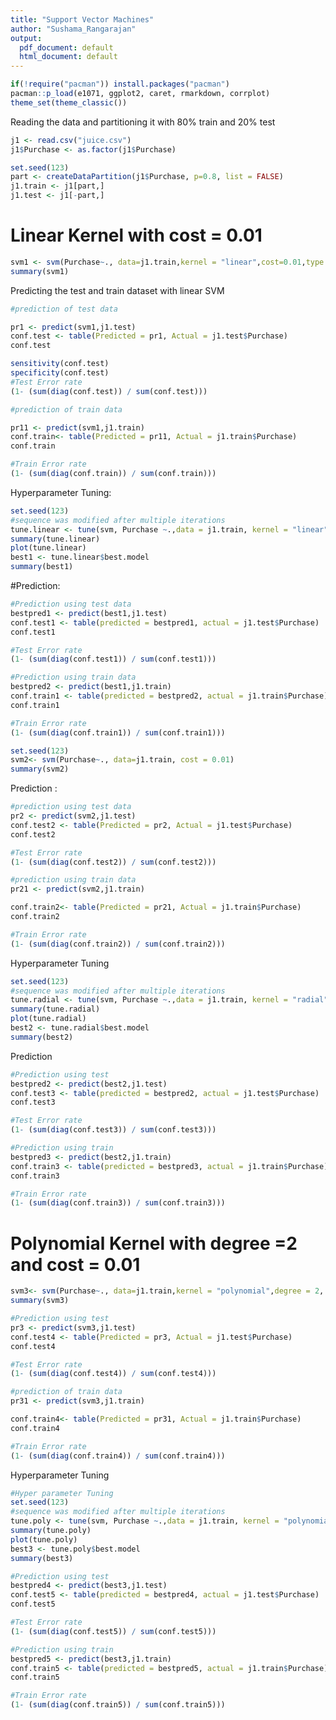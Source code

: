```yaml
---
title: "Support Vector Machines"
author: "Sushama_Rangarajan"
output:
  pdf_document: default
  html_document: default
---
```


```r
if(!require("pacman")) install.packages("pacman")
pacman::p_load(e1071, ggplot2, caret, rmarkdown, corrplot)
theme_set(theme_classic())
```

Reading the data and partitioning it with 80% train and 20% test

```r
j1 <- read.csv("juice.csv")
j1$Purchase <- as.factor(j1$Purchase)
```

```r
set.seed(123)
part <- createDataPartition(j1$Purchase, p=0.8, list = FALSE)
j1.train <- j1[part,]
j1.test <- j1[-part,]
```

# Linear Kernel with cost = 0.01

```r
svm1 <- svm(Purchase~., data=j1.train,kernel = "linear",cost=0.01,type = "C-classification")
summary(svm1)
```


Predicting the test and train dataset with linear SVM 

```r
#prediction of test data

pr1 <- predict(svm1,j1.test)
conf.test <- table(Predicted = pr1, Actual = j1.test$Purchase)
conf.test

sensitivity(conf.test)
specificity(conf.test)
#Test Error rate
(1- (sum(diag(conf.test)) / sum(conf.test)))

#prediction of train data

pr11 <- predict(svm1,j1.train)
conf.train<- table(Predicted = pr11, Actual = j1.train$Purchase)
conf.train

#Train Error rate
(1- (sum(diag(conf.train)) / sum(conf.train)))
```



Hyperparameter Tuning:

```r

set.seed(123)
#sequence was modified after multiple iterations
tune.linear <- tune(svm, Purchase ~.,data = j1.train, kernel = "linear", ranges = list(cost = seq(0.01,10.1,by=0.3)))
summary(tune.linear)
plot(tune.linear)
best1 <- tune.linear$best.model
summary(best1)
```

#Prediction:
```r
#Prediction using test data
bestpred1 <- predict(best1,j1.test)
conf.test1 <- table(predicted = bestpred1, actual = j1.test$Purchase)
conf.test1

#Test Error rate
(1- (sum(diag(conf.test1)) / sum(conf.test1)))

#Prediction using train data
bestpred2 <- predict(best1,j1.train)
conf.train1 <- table(predicted = bestpred2, actual = j1.train$Purchase)
conf.train1

#Train Error rate
(1- (sum(diag(conf.train1)) / sum(conf.train1)))

```



```r
set.seed(123)
svm2<- svm(Purchase~., data=j1.train, cost = 0.01)
summary(svm2)
```



Prediction : 

```r
#prediction using test data
pr2 <- predict(svm2,j1.test)
conf.test2 <- table(Predicted = pr2, Actual = j1.test$Purchase)
conf.test2

#Test Error rate
(1- (sum(diag(conf.test2)) / sum(conf.test2)))

#prediction using train data
pr21 <- predict(svm2,j1.train)

conf.train2<- table(Predicted = pr21, Actual = j1.train$Purchase)
conf.train2

#Train Error rate
(1- (sum(diag(conf.train2)) / sum(conf.train2)))

```

Hyperparameter Tuning

```r

set.seed(123)
#sequence was modified after multiple iterations
tune.radial <- tune(svm, Purchase ~.,data = j1.train, kernel = "radial", ranges = list(cost = seq(0.01,10.1,by=1)))
summary(tune.radial)
plot(tune.radial)
best2 <- tune.radial$best.model
summary(best2)

```


Prediction
```r
#Prediction using test 
bestpred2 <- predict(best2,j1.test)
conf.test3 <- table(predicted = bestpred2, actual = j1.test$Purchase)
conf.test3

#Test Error rate
(1- (sum(diag(conf.test3)) / sum(conf.test3)))

#Prediction using train 
bestpred3 <- predict(best2,j1.train)
conf.train3 <- table(predicted = bestpred3, actual = j1.train$Purchase)
conf.train3

#Train Error rate
(1- (sum(diag(conf.train3)) / sum(conf.train3)))

```



# Polynomial Kernel with degree =2 and cost = 0.01
```r
svm3<- svm(Purchase~., data=j1.train,kernel = "polynomial",degree = 2, cost = 0.01)
summary(svm3)

```


```r
#Prediction using test 
pr3 <- predict(svm3,j1.test)
conf.test4 <- table(Predicted = pr3, Actual = j1.test$Purchase)
conf.test4

#Test Error rate
(1- (sum(diag(conf.test4)) / sum(conf.test4)))

#prediction of train data
pr31 <- predict(svm3,j1.train)

conf.train4<- table(Predicted = pr31, Actual = j1.train$Purchase)
conf.train4

#Train Error rate
(1- (sum(diag(conf.train4)) / sum(conf.train4)))
```


Hyperparameter Tuning

```r
#Hyper parameter Tuning 
set.seed(123)
#sequence was modified after multiple iterations
tune.poly <- tune(svm, Purchase ~.,data = j1.train, kernel = "polynomial", degree = 2, ranges = list(cost = seq(0.01,10.1,by=0.5)))
summary(tune.poly)
plot(tune.poly)
best3 <- tune.poly$best.model
summary(best3)
```


```r
#Prediction using test 
bestpred4 <- predict(best3,j1.test)
conf.test5 <- table(predicted = bestpred4, actual = j1.test$Purchase)
conf.test5

#Test Error rate
(1- (sum(diag(conf.test5)) / sum(conf.test5)))

#Prediction using train 
bestpred5 <- predict(best3,j1.train)
conf.train5 <- table(predicted = bestpred5, actual = j1.train$Purchase)
conf.train5

#Train Error rate
(1- (sum(diag(conf.train5)) / sum(conf.train5)))

```




